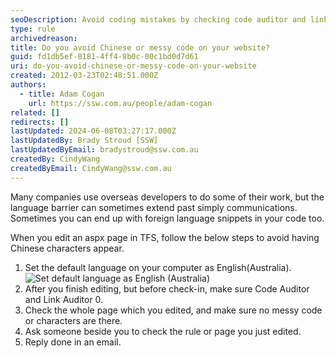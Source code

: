 ```yaml
---
seoDescription: Avoid coding mistakes by checking code auditor and link auditor before check-in, ensuring a clean and readable website.
type: rule
archivedreason:
title: Do you avoid Chinese or messy code on your website?
guid: fd1db5ef-8181-4ff4-8b0c-00c1bd0d7d61
uri: do-you-avoid-chinese-or-messy-code-on-your-website
created: 2012-03-23T02:48:51.000Z
authors:
  - title: Adam Cogan
    url: https://ssw.com.au/people/adam-cogan
related: []
redirects: []
lastUpdated: 2024-06-08T03:27:17.000Z
lastUpdatedBy: Brady Stroud [SSW]
lastUpdatedByEmail: bradystroud@ssw.com.au
createdBy: CindyWang
createdByEmail: CindyWang@ssw.com.au
---
```


Many companies use overseas developers to do some of their work, but the language barrier can sometimes extend past simply communications. Sometimes you can end up with foreign language snippets in your code too.

When you edit an aspx page in TFS, follow the below steps to avoid having Chinese characters appear.
1. Set the default language on your computer as English(Australia).
   ![Set default language as English (Australia)](/uploads/rules/do-you-avoid-chinese-or-messy-code-on-your-website/SetDefaultLanguage.jpg)
2. After you finish editing, but before check-in, make sure Code Auditor and Link Auditor 0.
3. Check the whole page which you edited, and make sure no messy code or characters are there.
4. Ask someone beside you to check the rule or page you just edited.
5. Reply done in an email.
